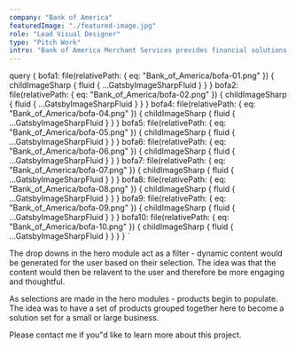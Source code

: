 ```yaml
---
company: "Bank of America"
featuredImage: "./featured-image.jpg"
role: "Lead Visual Designer"
type: "Pitch Work"
intro: "Bank of America Merchant Services provides financial solutions for small businesses and enterprise companies." 
---
```


  query {
    bofa1: file(relativePath: { eq: "Bank_of_America/bofa-01.png" }) {
      childImageSharp {
        fluid {
          ...GatsbyImageSharpFluid
        }
      }
    }
    bofa2: file(relativePath: { eq: "Bank_of_America/bofa-02.png" }) {
      childImageSharp {
        fluid {
          ...GatsbyImageSharpFluid
        }
      }
    }
    bofa4: file(relativePath: { eq: "Bank_of_America/bofa-04.png" }) {
      childImageSharp {
        fluid {
          ...GatsbyImageSharpFluid
        }
      }
    }
    bofa5: file(relativePath: { eq: "Bank_of_America/bofa-05.png" }) {
      childImageSharp {
        fluid {
          ...GatsbyImageSharpFluid
        }
      }
    }
    bofa6: file(relativePath: { eq: "Bank_of_America/bofa-06.png" }) {
      childImageSharp {
        fluid {
          ...GatsbyImageSharpFluid
        }
      }
    }
    bofa7: file(relativePath: { eq: "Bank_of_America/bofa-07.png" }) {
      childImageSharp {
        fluid {
          ...GatsbyImageSharpFluid
        }
      }
    }
    bofa8: file(relativePath: { eq: "Bank_of_America/bofa-08.png" }) {
      childImageSharp {
        fluid {
          ...GatsbyImageSharpFluid
        }
      }
    }
    bofa9: file(relativePath: { eq: "Bank_of_America/bofa-09.png" }) {
      childImageSharp {
        fluid {
          ...GatsbyImageSharpFluid
        }
      }
    }
    bofa10: file(relativePath: { eq: "Bank_of_America/bofa-10.png" }) {
      childImageSharp {
        fluid {
          ...GatsbyImageSharpFluid
        }
      }
    }
  }
`

<GridTwo>

<ImageContainer classes="large" fluid={props.data.bofa6.childImageSharp.fluid} />

<ImageContainer classes="small" fluid={props.data.bofa1.childImageSharp.fluid} />

<ImageContainer classes="small" fluid={props.data.bofa2.childImageSharp.fluid} />

<ImageContainer classes="small right" fluid={props.data.bofa4.childImageSharp.fluid} />

<p class="small space-me right blog-text">The drop downs in the hero module act as a filter - dynamic content would be generated for the user based on their selection. The idea was that the content would then be relavent to the user and therefore be more engaging and thoughtful.</p>

<ImageContainer classes="small" fluid={props.data.bofa5.childImageSharp.fluid} />

<ImageContainer classes="small" fluid={props.data.bofa8.childImageSharp.fluid} />

<p class="small space-me right blog-text">As selections are made in the hero modules - products begin to populate. The idea was to have a set of products grouped together here to become a solution set for a small or large business.</p>

<ImageContainer classes="small" fluid={props.data.bofa7.childImageSharp.fluid} />

<ImageContainer classes="small" fluid={props.data.bofa10.childImageSharp.fluid} />

<ImageContainer classes="small right" fluid={props.data.bofa9.childImageSharp.fluid} />


<p class="small space-me right blog-text">Please contact me if you"d like to learn more about this project.</p>

</GridTwo>